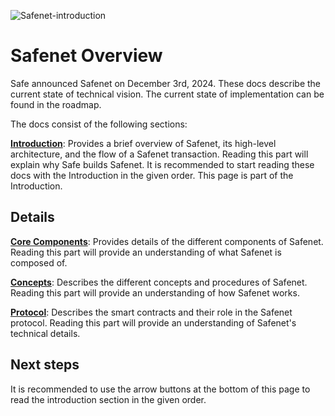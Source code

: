 ![Safenet-introduction](../../assets/safenet-introduction.png)

# Safenet Overview

Safe announced Safenet on December 3rd, 2024. These docs describe the current state of technical vision. The current state of implementation can be found in the roadmap. 

The docs consist of the following sections:

**[Introduction](./introduction.mdx)**: Provides a brief overview of Safenet, its high-level architecture, and the flow of a Safenet transaction. Reading this part will explain why Safe builds Safenet. It is recommended to start reading these docs with the Introduction in the given order. This page is part of the Introduction.

## Details

**[Core Components](./core-components/processor.mdx)**: Provides details of the different components of Safenet. Reading this part will provide an understanding of what Safenet is composed of.

**[Concepts](./concepts/settlement.mdx)**: Describes the different concepts and procedures of Safenet. Reading this part will provide an understanding of how Safenet works.

**[Protocol](./protocol/overview.mdx)**: Describes the smart contracts and their role in the Safenet protocol. Reading this part will provide an understanding of Safenet's technical details.

## Next steps

It is recommended to use the arrow buttons at the bottom of this page to read the introduction section in the given order.